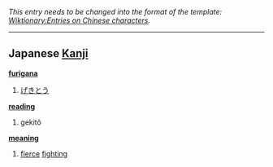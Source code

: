 ''This entry needs to be changed into the format of the template: [[Wiktionary:Entries on Chinese characters]].''
----

== Japanese [[Kanji]] ==                                          

'''[[furigana]]'''
# [[げきとう]]

'''[[reading]]'''
# gekitô

'''[[meaning]]'''
# [[fierce]] [[fighting]]